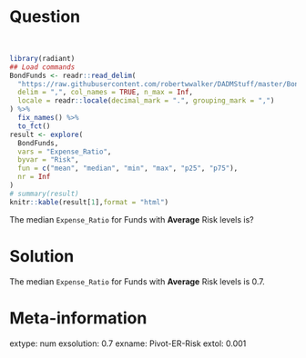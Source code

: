 Question
========

\
```r
library(radiant)
## Load commands
BondFunds <- readr::read_delim(
  "https://raw.githubusercontent.com/robertwwalker/DADMStuff/master/BondFunds.csv",
  delim = ",", col_names = TRUE, n_max = Inf,
  locale = readr::locale(decimal_mark = ".", grouping_mark = ",")
) %>%
  fix_names() %>%
  to_fct()
result <- explore(
  BondFunds, 
  vars = "Expense_Ratio", 
  byvar = "Risk", 
  fun = c("mean", "median", "min", "max", "p25", "p75"), 
  nr = Inf
)
# summary(result)
knitr::kable(result[1],format = "html")
```

The median `Expense_Ratio` for Funds with **Average** Risk levels is?


Solution
=========
The median `Expense_Ratio` for Funds with **Average** Risk levels is 0.7.

Meta-information
================
extype: num
exsolution: 0.7
exname: Pivot-ER-Risk
extol: 0.001
